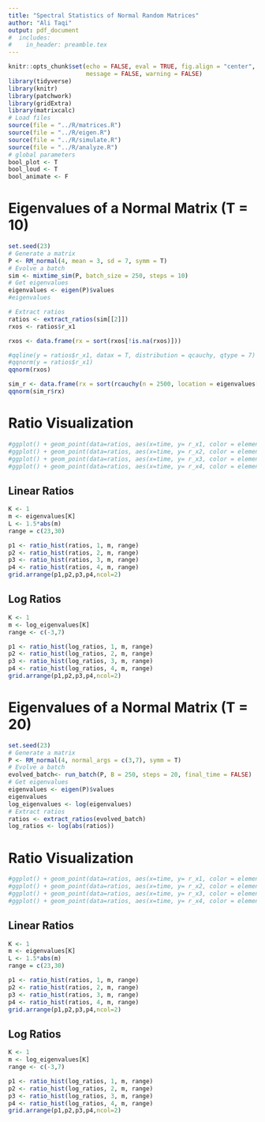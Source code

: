 ```yaml
---
title: "Spectral Statistics of Normal Random Matrices"
author: "Ali Taqi"
output: pdf_document
#  includes: 
#    in_header: preamble.tex
---
```


```r
knitr::opts_chunk$set(echo = FALSE, eval = TRUE, fig.align = "center", 
                      message = FALSE, warning = FALSE)
library(tidyverse)
library(knitr)
library(patchwork)
library(gridExtra)
library(matrixcalc)
# Load files
source(file = "../R/matrices.R")
source(file = "../R/eigen.R")
source(file = "../R/simulate.R")
source(file = "../R/analyze.R")
# global parameters
bool_plot <- T
bool_loud <- T
bool_animate <- F
```

# Eigenvalues of a Normal Matrix (T = 10)

```r
set.seed(23)
# Generate a matrix
P <- RM_normal(4, mean = 3, sd = 7, symm = T)
# Evolve a batch
sim <- mixtime_sim(P, batch_size = 250, steps = 10)
# Get eigenvalues
eigenvalues <- eigen(P)$values
#eigenvalues
```

```r
# Extract ratios
ratios <- extract_ratios(sim[[2]])
rxos <- ratios$r_x1
```

```r
rxos <- data.frame(rx = sort(rxos[!is.na(rxos)]))
```


```r
#qqline(y = ratios$r_x1, datax = T, distribution = qcauchy, qtype = 7)
#qqnorm(y = ratios$r_x1)
qqnorm(rxos)
```

```r
sim_r <- data.frame(rx = sort(rcauchy(n = 2500, location = eigenvalues[1], scale = 2)))
qqnorm(sim_r$rx)
```



# Ratio Visualization

```r
#ggplot() + geom_point(data=ratios, aes(x=time, y= r_x1, color = element_index))
#ggplot() + geom_point(data=ratios, aes(x=time, y= r_x2, color = element_index))
#ggplot() + geom_point(data=ratios, aes(x=time, y= r_x3, color = element_index))
#ggplot() + geom_point(data=ratios, aes(x=time, y= r_x4, color = element_index))
```

## Linear Ratios

```r
K <- 1
m <- eigenvalues[K]
L <- 1.5*abs(m)
range = c(23,30)
```

```r
p1 <- ratio_hist(ratios, 1, m, range)
p2 <- ratio_hist(ratios, 2, m, range)
p3 <- ratio_hist(ratios, 3, m, range)
p4 <- ratio_hist(ratios, 4, m, range)
grid.arrange(p1,p2,p3,p4,ncol=2)
```

## Log Ratios

```r
K <- 1
m <- log_eigenvalues[K]
range <- c(-3,7)
```

```r
p1 <- ratio_hist(log_ratios, 1, m, range)
p2 <- ratio_hist(log_ratios, 2, m, range)
p3 <- ratio_hist(log_ratios, 3, m, range)
p4 <- ratio_hist(log_ratios, 4, m, range)
grid.arrange(p1,p2,p3,p4,ncol=2)
```
\newpage 

# Eigenvalues of a Normal Matrix (T = 20)

```r
set.seed(23)
# Generate a matrix
P <- RM_normal(4, normal_args = c(3,7), symm = T)
# Evolve a batch
evolved_batch<- run_batch(P, B = 250, steps = 20, final_time = FALSE)
# Get eigenvalues
eigenvalues <- eigen(P)$values
eigenvalues
log_eigenvalues <- log(eigenvalues)
# Extract ratios
ratios <- extract_ratios(evolved_batch)
log_ratios <- log(abs(ratios))
```

# Ratio Visualization

```r
#ggplot() + geom_point(data=ratios, aes(x=time, y= r_x1, color = element_index))
#ggplot() + geom_point(data=ratios, aes(x=time, y= r_x2, color = element_index))
#ggplot() + geom_point(data=ratios, aes(x=time, y= r_x3, color = element_index))
#ggplot() + geom_point(data=ratios, aes(x=time, y= r_x4, color = element_index))
```

## Linear Ratios

```r
K <- 1
m <- eigenvalues[K]
L <- 1.5*abs(m)
range = c(23,30)
```

```r
p1 <- ratio_hist(ratios, 1, m, range)
p2 <- ratio_hist(ratios, 2, m, range)
p3 <- ratio_hist(ratios, 3, m, range)
p4 <- ratio_hist(ratios, 4, m, range)
grid.arrange(p1,p2,p3,p4,ncol=2)
```

## Log Ratios

```r
K <- 1
m <- log_eigenvalues[K]
range <- c(-3,7)
```

```r
p1 <- ratio_hist(log_ratios, 1, m, range)
p2 <- ratio_hist(log_ratios, 2, m, range)
p3 <- ratio_hist(log_ratios, 3, m, range)
p4 <- ratio_hist(log_ratios, 4, m, range)
grid.arrange(p1,p2,p3,p4,ncol=2)
```

